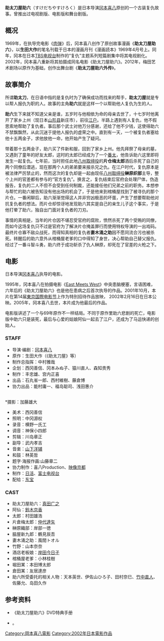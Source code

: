 '''助太刀屋助六'''（すけだちやすけろく）是日本导演[[冈本喜八|冈本喜八]]原创的一个古装复仇故事。曾推出过电视剧版、电影版和舞台剧版。
==概况==
1969年，在执导完电影《[[肉弹_(电影)|肉弹]]》后，冈本喜八创作了原创故事漫画《'''助太刀屋助六'''》，以'''生田大作'''的笔名刊载于日本的漫画月刊《漫画読本》1969年4月号上。同年，冈本在日本[[TBS电视台|TBS电视台]]制作的“复仇”主题系列短篇剧集中将其电视剧化。2002年，冈本喜八重新将其拍摄成同名电影《助太刀屋助六》。2012年，梅田艺术剧场以原作为基础，创作出舞台剧《'''助太刀屋助六外传'''》。

==故事简介==
所谓'''助太刀'''，在日语中指的是复仇时为了确保成功而找来的帮手，'''助太刀屋'''就是专以帮人报仇为职的人。故事的主角'''助六'''就是这样一个以帮助他人复仇为生的人。

'''助六'''生下来就不知道父亲是谁，五岁时与他相依为命的母亲去世了，十七岁时他离开了家乡上州（现日本[[山形县|山形县]]新庄市），前往[[江户|江户]]。半路上遇到有人复仇，他不假思索地帮助了复仇者。事后那个武士对他万分感谢，还给了他不少钱，这使得助六不禁飘飘然，从此沉迷于提他人报仇的虚荣之中。直到有一天，一个被复仇者塞给他十五两金子，求他放他一命，他开始产生了疑问。

带着那十五两金子，助六买了件新和服，回到了家乡上州。他先拜祭了母亲的墓，又遇到了童年的好友太郎，这时的太郎已经成为了一个[[#ja:番太|番太]]，他告诉助六这里即将发生一起复仇。七年前，当时担任此地[[八州取缔役|八州取缔役]]的'''片仓梅太郎'''酒后杀死了自己的两个同僚后潜逃，现在那两个人的弟弟要来报杀兄之仇。在江户时代，复仇原本是被法律严厉禁止的，然而这次的复仇却是一起由现任[[八州取缔役|八州取缔役]]'''榊原织部'''主导，整个上州的官差都有参与的“官方复仇”。换言之，复仇结束后官府会处理尸体，伪造报告，复仇的二人不但不会受到任何制裁，还能接任他们兄弟之前的职务。本想参与帮忙的助六被告知没有他出场的机会了，于是他来到棺桶屋找到了被寻仇的那个片仓。一番闲聊后，助六渐渐觉得这人并非穷凶极恶的坏蛋，产生了想要帮助他对抗复仇者的想法。而片仓却惊讶地发现助六其实是自己的亲生儿子这个事实，于是他打晕了助六，独自出门面对复仇者的刀刃。

事情的真相是，当年的片仓因不堪忍受官府的腐败，愤然杀死了两个受贿的同僚，而如今这场复仇只不过是官府为了解决片仓掩盖罪行而使用特权导演的一出戏码。最终片仓寡不敌众战死，而得知真相的复仇者'''妻木涌之助'''因不愿同流合污也被杀死。转醒后的助六意外从棺桶屋老爹的口中得知了身世，决心帮助自己替父报仇。经过了一番斗智斗勇，助六终于成功斩杀了仇人榊原，却死在了官差的火枪之下。
==电影==
{{Infobox Film
|片名          = 助太刀屋助六 
|電影原名      = ''Vengeance is Such a Great Business''
|圖像          = 
|圖像說明      = 
|導演          = [[冈本喜八|冈本喜八]] 
|監製          =
|製片          = 丰忠雄 宫内正喜
|編劇          = 冈本喜八
|劇本          = 
|故事          = 
|原著          = 生田大作
|旁白          = 
|統籌          = 
|主演          = [[真田广之|真田广之]] [[铃木京香|铃木京香]]
|分級          = 
|副標題        = 
|主題曲        = 
|片頭曲        = 
|片尾曲        = 
|配樂          = 山下洋辅
|攝影          = 加藤雄大
|剪輯          = 川岛章正
|製片商        = [[日活|日活]] [[富士电视台|富士电视台]]
|發行商        = [[东宝|东宝]]
|上映日期      = {{Film date|2002|2|16|{{JPN}}}} 
|發行日期      = 
|片長          = 88分钟
|產地          = {{JPN}}
|語言          = 日语
|官方網站      =
|預算          =   
|票房          = 
|前集          = 
|續集          = 
|中國大陸片名  = 
|港澳片名      = 
|臺灣片名      = 
|新馬片名      = 
|sarft_id    = <!-- 公映許可號碼 -->
|amg_id      = <!-- AMG（All Media Guide）ID -->
|imdb_id     = tt0339748
}}
日本导演[[冈本喜八|冈本喜八]]执导的电影。

1995年，冈本喜八在拍摄电影《[[East_Meets_West|East Meets West]]》中突患脑梗塞，言语困难，六年后的《助太刀屋助六》也是他在患病之后首次执导的作品。2001年10月，本片在第14届[[東京国際电影节|東京国際电影节]]上作为特別招待作品放映， 2002年2月16日在日本公映。2005年，冈本喜八去世，本片成为他最后的作品。

电影版讲述了一个与69年原作不一样结局。不同于原作里助六悲剧的死亡，电影版中助六只是装死，最后与心爱的姑娘阿仙一起去了江户，还成为了马运快递的创始人。
===STAFF===
*导演·编剧：[[冈本喜八|冈本喜八]]
*原作：生田大作（《助太刀屋》等） 
*制作总指挥：中村雅哉
*企划：西冈善信、冈本みぬ子、猿川直人、森知贵秀
*制作：丰忠雄、宫内正喜
*出品：石丸省一郎、西村維樹、藤倉博
*协力出品：能村庸一、福岛聪司、浅田惠介
<br>
*摄影：加藤雄大
*美术：西冈善信
*照明：中冈源权
*录音：横野一氏工
*调音：神保小四郎
*剪辑：川岛章正
*副导：武内孝吉
*音楽：[[山下洋辅|山下洋辅]]
*和鼓：林英哲
*题字·海报作画:山藤章二
*协力制作：喜八Production、[[映像京都|映像京都]]
*制作：[[日活|日活]]、[[富士电视台|富士电视台]]
*配给：[[东宝|东宝]]
===CAST===
*助太刀屋助六：[[真田广之|真田广之]]
*阿仙：[[鈴木京香|鈴木京香]]
*太郎：村田雄浩
*片倉梅太郎：[[仲代達矢|仲代達矢]]
*榊原織部：岸部一徳
*脇屋新九郎：鶴見辰吾
*妻木涌之助：風間トオル
*竹野：山本奈奈
*酒店老板娘：[[岸田今日子|岸田今日子]]
*棺桶屋老爹：小林桂樹
*堀田某：本田博太郎
*倉田某：友居達彦
*助六所受委托的相关人物：天本英世、伊佐山ひろ子、田村奈巳、[[竹中直人|竹中直人]]、佐藤允、岛田久作

==参考资料==
*《助太刀屋助六》DVD特典手册
*{{imdb title|0339748}}。
{{岡本喜八監督作品}}
[[Category:岡本喜八電影|Category:岡本喜八電影]]
[[Category:2002年日本電影作品|Category:2002年日本電影作品]]